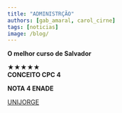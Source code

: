 ```yaml
---
title: "ADMINISTRÇÃO"
authors: [gab_amaral, carol_cirne]
tags: [noticias]
image: /blog/
---
```


**O melhor curso de Salvador**

★★★★★  
**CONCEITO CPC 4**

**NOTA 4 ENADE**

[UNIJORGE](https://www.instagram.com/p/DJScbfAxO-Q/?igsh=ajVrcWp6a3FhcGNk)